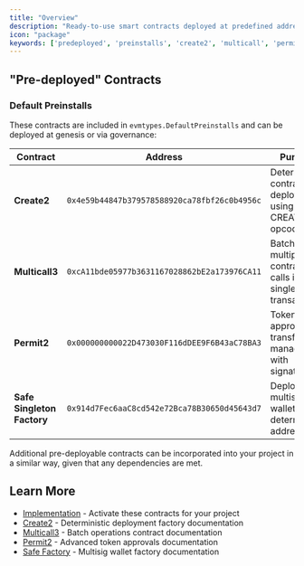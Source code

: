 ```yaml
---
title: "Overview"
description: "Ready-to-use smart contracts deployed at predefined addresses"
icon: "package"
keywords: ['predeployed', 'preinstalls', 'create2', 'multicall', 'permit2', 'safe', 'factory']
---
```


## "Pre-deployed" Contracts

### Default Preinstalls

These contracts are included in `evmtypes.DefaultPreinstalls` and can be deployed at genesis or via governance:

| Contract | Address | Purpose | Documentation |
|----------|---------|---------|---------------|
| **Create2** | `0x4e59b44847b379578588920ca78fbf26c0b4956c` | Deterministic contract deployment using CREATE2 opcode | [Details](/docs/evm/v0.4.x/documentation/smart-contracts/predeployed-contracts/create2.mdx) |
| **Multicall3** | `0xcA11bde05977b3631167028862bE2a173976CA11` | Batch multiple contract calls in a single transaction | [Details](/docs/evm/v0.4.x/documentation/smart-contracts/predeployed-contracts/multicall3.mdx) |
| **Permit2** | `0x000000000022D473030F116dDEE9F6B43aC78BA3` | Token approval and transfer management with signatures | [Details](/docs/evm/v0.4.x/documentation/smart-contracts/predeployed-contracts/permit2.mdx) |
| **Safe Singleton Factory** | `0x914d7Fec6aaC8cd542e72Bca78B30650d45643d7` | Deploy Safe multisig wallets at deterministic addresses | [Details](/docs/evm/v0.4.x/documentation/smart-contracts/predeployed-contracts/safe-factory.mdx) |

Additional pre-deployable contracts can be incorporated into your project in a similar way, given that any dependencies are met.


## Learn More

- [Implementation](/docs/evm/v0.4.x/documentation/smart-contracts/predeployed-contracts/implementation-guide.mdx) - Activate these contracts for your project
- [Create2](/docs/evm/v0.4.x/documentation/smart-contracts/predeployed-contracts/create2.mdx) - Deterministic deployment factory documentation
- [Multicall3](/docs/evm/v0.4.x/documentation/smart-contracts/predeployed-contracts/multicall3.mdx) - Batch operations contract documentation
- [Permit2](/docs/evm/v0.4.x/documentation/smart-contracts/predeployed-contracts/permit2.mdx) - Advanced token approvals documentation
- [Safe Factory](/docs/evm/v0.4.x/documentation/smart-contracts/predeployed-contracts/safe-factory.mdx) - Multisig wallet factory documentation